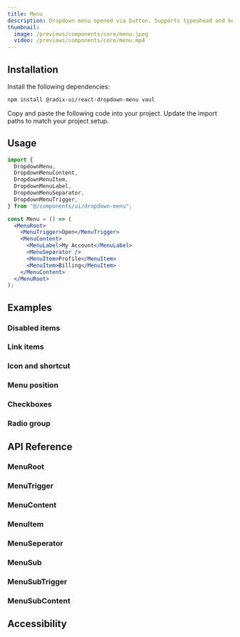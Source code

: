 ```yaml
---
title: Menu
description: Dropdown menu opened via button. Supports typeahead and keyboard navigation.
thumbnail:
  image: /previews/components/core/menu.jpeg
  video: /previews/components/core/menu.mp4
---
```


<ComponentPreview name="demos/components/core/menu/default" />

## Installation

<Steps>
  <Step>Install the following dependencies:</Step>

```bash
npm install @radix-ui/react-dropdown-menu vaul
```

  <Step>Copy and paste the following code into your project.</Step>
  <ComponentSource name="components/core/default/menu" />
  <Step>Update the import paths to match your project setup.</Step>
</Steps>

## Usage

```jsx
import {
  DropdownMenu,
  DropdownMenuContent,
  DropdownMenuItem,
  DropdownMenuLabel,
  DropdownMenuSeparator,
  DropdownMenuTrigger,
} from "@/components/ui/dropdown-menu";

const Menu = () => (
  <MenuRoot>
    <MenuTrigger>Open</MenuTrigger>
    <MenuContent>
      <MenuLabel>My Account</MenuLabel>
      <MenuSeparator />
      <MenuItem>Profile</MenuItem>
      <MenuItem>Billing</MenuItem>
    </MenuContent>
  </MenuRoot>
);
```

## Examples

### Disabled items

<ComponentPreview name="demos/components/core/menu/disabled-items" />

### Link items

<ComponentPreview name="demos/components/core/menu/link-items" />

### Icon and shortcut

<ComponentPreview name="demos/components/core/menu/icon-and-shortcut" />

### Menu position

<ComponentPreview name="demos/components/core/menu/menu-position" />

### Checkboxes

<ComponentPreview name="demos/components/core/menu/checkboxes" />

### Radio group

<ComponentPreview name="demos/components/core/menu/radio-group" />

## API Reference

### MenuRoot

### MenuTrigger

### MenuContent

### MenuItem

### MenuSeperator

### MenuSub

### MenuSubTrigger

### MenuSubContent

## Accessibility
